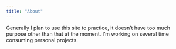 ```yaml
---
title: "About"
---
```


Generally I plan to use this site to practice, it doesn't have too much purpose other than that at the moment. I'm working on several time consuming personal projects.
